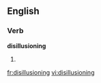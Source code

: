
==English==

===Verb===
'''disillusioning'''

# {{present participle of|[[disillusion]]}}

[[fr:disillusioning]]
[[vi:disillusioning]]
